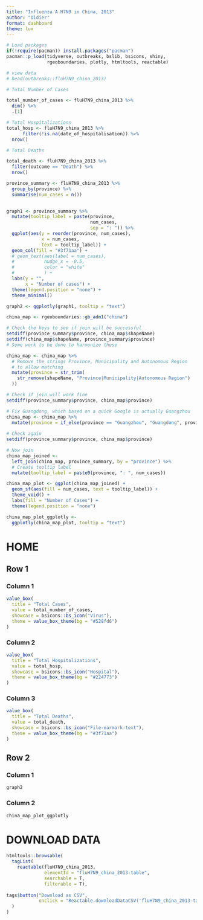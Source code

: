 ```yaml
---
title: "Influenza A H7N9 in China, 2013"
author: "Didier"
format: dashboard
theme: lux
---
```


```r
# Load packages 
if(!require(pacman)) install.packages("pacman")
pacman::p_load(tidyverse, outbreaks, bslib, bsicons, shiny, 
               rgeoboundaries, plotly, htmltools, reactable)

# view data
# head(outbreaks::fluH7N9_china_2013)
```

```r
# Total Number of Cases

total_number_of_cases <- fluH7N9_china_2013 %>% 
  dim() %>% 
  .[1]

# Total Hospitalizations
total_hosp <- fluH7N9_china_2013 %>% 
      filter(!is.na(date_of_hospitalisation)) %>% 
  nrow()

# Total Deaths

total_death <- fluH7N9_china_2013 %>% 
  filter(outcome == "Death") %>% 
  nrow()
```

```r
province_summary <- fluH7N9_china_2013 %>% 
  group_by(province) %>% 
  summarise(num_cases = n())
  

graph1 <- province_summary %>% 
  mutate(tooltip_label = paste(province, 
                               num_cases, 
                               sep = ": ")) %>% 
  ggplot(aes(y = reorder(province, num_cases), 
             x = num_cases,
             text = tooltip_label)) + 
  geom_col(fill = "#3f71aa") + 
  # geom_text(aes(label = num_cases), 
  #           nudge_x = -0.5, 
  #           color = "white"
  #           ) + 
  labs(y = "", 
       x = "Number of cases") + 
  theme(legend.position = "none") +
  theme_minimal()

graph2 <- ggplotly(graph1, tooltip = "text")
```

```r

china_map <- rgeoboundaries::gb_adm1("china")

# Check the keys to see if join will be successful
setdiff(province_summary$province, china_map$shapeName)
setdiff(china_map$shapeName, province_summary$province)
# Some work to be done to harmonize these

china_map <- china_map %>%
  # Remove the strings Province, Municipality and Autonomous Region 
  # to allow matching
  mutate(province = str_trim(
    str_remove(shapeName, "Province|Municipality|Autonomous Region")
  ))

# Check if join will work fine
setdiff(province_summary$province, china_map$province)

# Fix Guangdong, which based on a quick Google is actually Guangzhou
china_map <- china_map %>% 
  mutate(province = if_else(province == "Guangzhou", "Guangdong", province)) 
  
# Check again
setdiff(province_summary$province, china_map$province)

# Now join
china_map_joined <- 
  left_join(china_map, province_summary, by = "province") %>% 
  # Create tooltip label 
  mutate(tooltip_label = paste0(province, ": ", num_cases))

china_map_plot <- ggplot(china_map_joined) +
  geom_sf(aes(fill = num_cases, text = tooltip_label)) + 
  theme_void() +
  labs(fill = "Number of Cases") + 
  theme(legend.position = "none")

china_map_plot_ggplotly <- 
  ggplotly(china_map_plot, tooltip = "text")
```

# HOME

## Row 1 {height="25%"}

### Column 1

```r
value_box(
  title = "Total Cases",
  value = total_number_of_cases,
  showcase = bsicons::bs_icon("Virus"),
  theme = value_box_theme(bg = "#528fd6")
)
```

### Column 2

```r
value_box(
  title = "Total Hospitalizations",
  value = total_hosp,
  showcase = bsicons::bs_icon("Hospital"),
  theme = value_box_theme(bg = "#224773")
)
```

### Column 3

```r
value_box(
  title = "Total Deaths",
  value = total_death,
  showcase = bsicons::bs_icon("File-earmark-text"),
  theme = value_box_theme(bg = "#3f71aa")
)
```

## Row 2 {height="75%"}

### Column 1 {width="40%"}

```r
graph2
```

### Column 2 {width="60%"}

```r
china_map_plot_ggplotly
```

# DOWNLOAD DATA

```r
htmltools::browsable(
  tagList(
    reactable(fluH7N9_china_2013, 
              elementId = "fluH7N9_china_2013-table", 
              searchable = T, 
              filterable = T), 
    
tags$button("Download as CSV", 
            onclick = "Reactable.downloadDataCSV('fluH7N9_china_2013-table')")
  )
)
```
